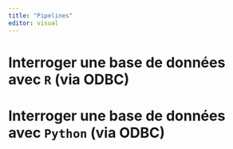 ```yaml
---
title: "Pipelines"
editor: visual
---
```


# Interroger une base de données avec `R` (via ODBC)

# Interroger une base de données avec `Python` (via ODBC)
